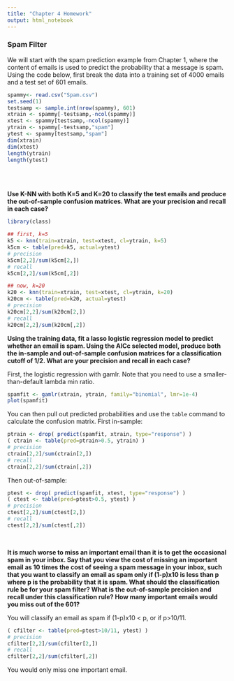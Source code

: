 ```yaml
---
title: "Chapter 4 Homework"
output: html_notebook
---
```


### Spam Filter

We will start with the spam prediction example from Chapter 1, 
where the content of emails is used to predict the probability that a
message is spam.  Using the code below, first break the data into
a training set of 4000 emails and a test set of 601 emails.

```r
spammy<- read.csv("Spam.csv")
set.seed(1)
testsamp <- sample.int(nrow(spammy), 601)
xtrain <- spammy[-testsamp,-ncol(spammy)]
xtest <- spammy[testsamp,-ncol(spammy)]
ytrain <- spammy[-testsamp,"spam"]
ytest <- spammy[testsamp,"spam"]
dim(xtrain)
dim(xtest)
length(ytrain)
length(ytest)
```

<br>
<br>

**Use K-NN with both K=5 and K=20 to classify the test emails and produce the out-of-sample confusion matrices.  What are your precision and recall in each case?**

```r
library(class)

## first, k=5
k5 <- knn(train=xtrain, test=xtest, cl=ytrain, k=5)
k5cm <- table(pred=k5, actual=ytest)
# precision
k5cm[2,2]/sum(k5cm[2,])
# recall
k5cm[2,2]/sum(k5cm[,2])

## now, k=20
k20 <- knn(train=xtrain, test=xtest, cl=ytrain, k=20)
k20cm <- table(pred=k20, actual=ytest)
# precision
k20cm[2,2]/sum(k20cm[2,])
# recall
k20cm[2,2]/sum(k20cm[,2])

```

**Using the training data, fit a lasso logistic regression model to predict whether an email is spam.  Using the AICc selected model, produce both the in-sample and out-of-sample confusion matrices for a classification cutoff of 1/2.  What are your precision and recall in each case?**

First, the logistic regression with gamlr.  Note that you need to use a smaller-than-default lambda min ratio.

```R
spamfit <- gamlr(xtrain, ytrain, family="binomial", lmr=1e-4)
plot(spamfit)
```

You can then pull out predicted probabilities and use the `table` command to calculate the confusion matrix.  First in-sample:
```r
ptrain <- drop( predict(spamfit, xtrain, type="response") )
( ctrain <- table(pred=ptrain>0.5, ytrain) )
# precision
ctrain[2,2]/sum(ctrain[2,])
# recall
ctrain[2,2]/sum(ctrain[,2])
```

Then out-of-sample:
```r
ptest <- drop( predict(spamfit, xtest, type="response") )
( ctest <- table(pred=ptest>0.5, ytest) )
# precision
ctest[2,2]/sum(ctest[2,])
# recall
ctest[2,2]/sum(ctest[,2])
```
<br>

**It is much worse to miss an important email than it is to get the occasional spam in your inbox.  Say that you view the cost of missing an important email as 10 times the cost of seeing a spam message in your inbox, such that you want to classify an email as spam only if (1-p)x10 is less than p where p is the probability that it is spam.  What should the classification rule be for your spam filter?  What is the out-of-sample precision and recall under this classification rule?  How many important emails would you miss out of the 601?**

You will classify an email as spam if (1-p)x10 < p, or if p>10/11.
```r
( cfilter <- table(pred=ptest>10/11, ytest) )
# precision
cfilter[2,2]/sum(cfilter[2,])
# recall
cfilter[2,2]/sum(cfilter[,2])
```
You would only miss one important email.
<br> <br>